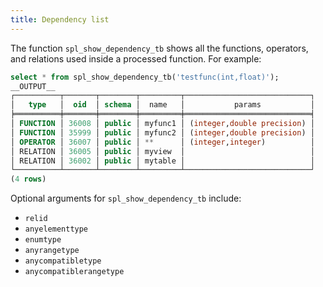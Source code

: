 ```yaml
---
title: Dependency list
---
```


The function `spl_show_dependency_tb` shows all the functions, operators, and relations used inside a processed function. For example: 

```sql
select * from spl_show_dependency_tb('testfunc(int,float)');
__OUTPUT__
┌──────────┬───────┬────────┬─────────┬────────────────────────────┐
│   type   │  oid  │ schema │  name   │           params           │
╞══════════╪═══════╪════════╪═════════╪════════════════════════════╡
│ FUNCTION │ 36008 │ public │ myfunc1 │ (integer,double precision) │
│ FUNCTION │ 35999 │ public │ myfunc2 │ (integer,double precision) │
│ OPERATOR │ 36007 │ public │ **      │ (integer,integer)          │
│ RELATION │ 36005 │ public │ myview  │                            │
│ RELATION │ 36002 │ public │ mytable │                            │
└──────────┴───────┴────────┴─────────┴────────────────────────────┘
(4 rows)
```

Optional arguments for `spl_show_dependency_tb` include:

- `relid` 
- `anyelementtype`  
- `enumtype` 
- `anyrangetype`
- `anycompatibletype`
- `anycompatiblerangetype`